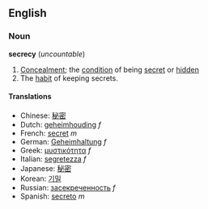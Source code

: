 ==English==
===Noun===
{{wikipedia}}
'''secrecy''' (''uncountable'')

#[[Concealment]]; the [[condition]] of being [[secret]] or [[hidden]]
#The [[habit]] of keeping secrets.

====Translations====
*Chinese: [[秘密]]
*Dutch: [[geheimhouding]] ''f''
*French: [[secret]] ''m''
*German: [[Geheimhaltung]] ''f''
*Greek: [[μυστικότητα]] ''f''
*Italian: [[segretezza]] ''f''
*Japanese: [[秘密]]
*Korean: [[기밀]]
*Russian: [[засекреченность]] ''f''
*Spanish: [[secreto]] ''m''